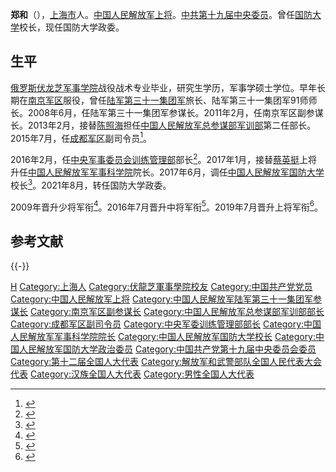 {{Other uses|other=名为郑和的其他人物|郑和 (消歧义)}}

'''郑和'''（{{bd|1958年|11月||catIdx=Zheng郑}}），[[上海市|上海市]]人。[[中国人民解放军上将|中国人民解放军上将]]。[[中国共产党第十九届中央委员会委员列表|中共第十九届中央委员]]。曾任[[中国人民解放军国防大学|国防大学]]校长，现任国防大学政委。

==生平==
[[俄罗斯|俄罗斯]][[俄羅斯聯邦軍隊綜合軍事學院|伏龙芝军事学院]]战役战术专业毕业，研究生学历，军事学硕士学位。早年长期在[[中国人民解放军南京军区|南京军区]]服役，曾任[[中国人民解放军陆军第七十三集团军|陆军第三十一集团军]]旅长、陆军第三十一集团军91师师长。2008年6月，任陆军第三十一集团军参谋长。2011年2月，任南京军区副参谋长。2013年2月，接替[[陈照海|陈照海]]担任[[中央军事委员会训练管理部|中国人民解放军总参谋部军训部]]第二任部长。2015年7月，任[[中国人民解放军成都军区|成都军区]]副司令员<ref>{{cite news|title=总参谋部军训部部长郑和少将升任成都军区副司令员|url=http://www.thepaper.cn/newsDetail_forward_1355912|accessdate=2016-07-08|newspaper=澎湃新闻|archive-date=2016-10-12|archive-url=https://web.archive.org/web/20161012010307/http://www.thepaper.cn/newsDetail_forward_1355912|dead-url=no}}</ref>。

2016年2月，任[[中央军事委员会训练管理部|中央军事委员会训练管理部]]部长<ref>{{cite news|title=原成都军区副司令员郑和少将任军委训练管理部部长|url=http://www.thepaper.cn/newsDetail_forward_1419670|accessdate=2016-07-08|newspaper=澎湃新闻|archive-date=2016-02-15|archive-url=https://web.archive.org/web/20160215015042/http://www.thepaper.cn/newsDetail_forward_1419670|dead-url=no}}</ref>。2017年1月，接替[[蔡英挺|蔡英挺]]上将升任[[中国人民解放军军事科学院|中国人民解放军军事科学院]]院长。2017年6月，调任[[中国人民解放军国防大学|中国人民解放军国防大学]]校长<ref>{{Cite web|title=国防大学新“掌门人”就职 郑和出任校长|url=http://news.ifeng.com/a/20170620/51284757_0.shtml|date=2017-06-20|publisher=凤凰网|accessdate=2017-06-20|archive-date=2017-06-20|archive-url=https://web.archive.org/web/20170620111250/http://news.ifeng.com/a/20170620/51284757_0.shtml|dead-url=no}}</ref>。2021年8月，转任国防大学政委。

2009年晋升少将军衔<ref>{{cite news|title=郑和白吕履新成都军区|url=http://m.china.caixin.com/m/2015-07-24/100832480.html|accessdate=2016-07-08|newspaper=财新网|archive-date=2017-03-03|archive-url=https://web.archive.org/web/20170303042849/http://m.china.caixin.com/m/2015-07-24/100832480.html|dead-url=no}}</ref>。2016年7月晋升中将军衔<ref>{{cite news|title=郑和中将晋升正战区级，曾任中央军委训练管理部部长|url=http://www.thepaper.cn/newsDetail_forward_1629194|accessdate=2017-03-02|publisher=澎湃新闻|archive-date=2017-03-03|archive-url=https://web.archive.org/web/20170303044440/http://www.thepaper.cn/newsDetail_forward_1629194|dead-url=no}}</ref>。2019年7月晋升上将军衔<ref>{{cite web|title=中央军委举行晋升仪式 10位军官警官晋升上将军衔|url=http://mil.news.sina.com.cn/china/2019-07-31/doc-ihytcerm7629200.shtml|accessdate=2019-07-31|date=2019-07-31|publisher=新浪|archive-date=2019-07-31|archive-url=https://web.archive.org/web/20190731101723/http://mil.news.sina.com.cn/china/2019-07-31/doc-ihytcerm7629200.shtml|dead-url=no}}</ref>。

== 参考文献 ==
{{Reflist}}

{{-}}
{{start box}}
{{s-mil|pla}}
{{s-before|[[吴杰明|吴杰明]]}}
{{s-title|[[中国人民解放军国防大学|中国人民解放军国防大学]][[政治委员|政治委员]]|2021年8月－}}
{{s-inc}}
{{s-before|[[张仕波|张仕波]]}}
{{s-title|[[中国人民解放军国防大学|中国人民解放军国防大学]]校长|2017年6月－2021年8月}}
{{s-after|[[许学强_(1962年)|许学强]]}}
{{s-before|[[蔡英挺|蔡英挺]]}}
{{s-title|[[中国人民解放军军事科学院|中国人民解放军军事科学院]]院长|2017年1月－2017年6月}}
{{s-after|[[杨学军|杨学军]]}}
{{s-new}}
{{s-title|[[中央军事委员会训练管理部|中央军事委员会训练管理部]]部长|2016年2月－2017年1月}}
{{s-after|[[黎火辉|黎火辉]]}}
{{s-before|[[陈照海|陈照海]]}}
{{s-title|[[中央军事委员会训练管理部|中国人民解放军总参谋部军训部]]部长|2013年－2016年}}
{{s-none|机构撤销}}
{{end box}}

{{中华人民共和国现役上将}}
{{中国人民解放军军事科学院院长}}
{{中国人民解放军国防大学校长}}
{{中国人民解放军国防大学政治委员}}
{{中国人民解放军上将/2019}}

{{Authority control}}

{{DEFAULTSORT:Zheng郑}}
[[Category:郑姓|H]]
[[Category:上海人|Category:上海人]]
[[Category:伏龍芝軍事學院校友|Category:伏龍芝軍事學院校友]]
[[Category:中国共产党党员|Category:中国共产党党员]]
[[Category:中国人民解放军上将|Category:中国人民解放军上将]]
[[Category:中国人民解放军陆军第三十一集团军参谋长|Category:中国人民解放军陆军第三十一集团军参谋长]]
[[Category:南京军区副参谋长|Category:南京军区副参谋长]]
[[Category:中国人民解放军总参谋部军训部部长|Category:中国人民解放军总参谋部军训部部长]]
[[Category:成都军区副司令员|Category:成都军区副司令员]]
[[Category:中央军委训练管理部部长|Category:中央军委训练管理部部长]]
[[Category:中国人民解放军军事科学院院长|Category:中国人民解放军军事科学院院长]]
[[Category:中国人民解放军国防大学校长|Category:中国人民解放军国防大学校长]]
[[Category:中国人民解放军国防大学政治委员|Category:中国人民解放军国防大学政治委员]]
[[Category:中国共产党第十九届中央委员会委员|Category:中国共产党第十九届中央委员会委员]]
[[Category:第十二届全国人大代表|Category:第十二届全国人大代表]]
[[Category:解放军和武警部队全国人民代表大会代表|Category:解放军和武警部队全国人民代表大会代表]]
[[Category:汉族全国人大代表|Category:汉族全国人大代表]]
[[Category:男性全国人大代表|Category:男性全国人大代表]]